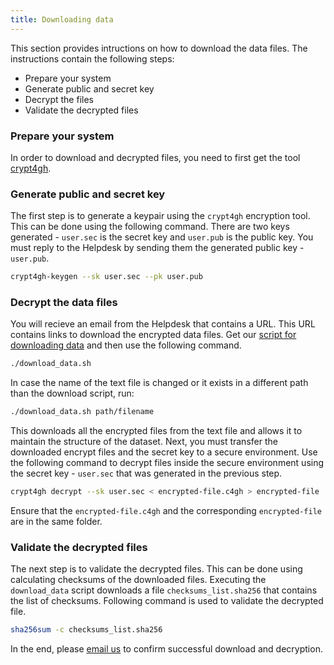 ```yaml
---
title: Downloading data
---
```


This section provides intructions on how to download the data files. The
instructions contain the following steps: 

* Prepare your system
* Generate public and secret key
* Decrypt the files
* Validate the decrypted files


### Prepare your system

In order to download and decrypted files, you need to first get the tool
[crypt4gh](https://www.ga4gh.org/news/crypt4gh-a-secure-method-for-sharing-human-genetic-data/). 


### Generate public and secret key

The first step is to generate a keypair using the `crypt4gh` encryption tool. This can be done using the following command. There are two keys generated - `user.sec` is the secret key and `user.pub` is the public key. You must reply to the Helpdesk by sending them the generated public key - `user.pub`. 

```bash
crypt4gh-keygen --sk user.sec --pk user.pub
```

### Decrypt the data files

You will recieve an email from the Helpdesk that contains a URL. This URL contains links to download the encrypted data files. Get our [script for downloading data](download-data-script.qmd) and then use the following command.


```bash
./download_data.sh
```
In case the name of the text file is changed or it exists in a different path than the download script, run:

```bash
./download_data.sh path/filename
```

This downloads all the encrypted files from the text file and allows it to maintain the structure of the dataset. Next, you must transfer the downloaded encrypt files and the secret key to a secure environment. Use the following command to decrypt files inside the secure environment using the secret key - `user.sec` that was generated in the previous step.

```bash
crypt4gh decrypt --sk user.sec < encrypted-file.c4gh > encrypted-file
```
Ensure that the `encrypted-file.c4gh` and the corresponding `encrypted-file` are in the same folder. 


### Validate the decrypted files

The next step is to validate the decrypted files. This can be done using calculating checksums of the downloaded files. Executing the `download_data` script downloads a file `checksums_list.sha256` that contains the list of checksums. Following command is used to validate the decrypted file.

```bash
sha256sum -c checksums_list.sha256
```

In the end, please [email us](mailto:{{< var email.helpdesk >}}) to confirm successful download and decryption.
